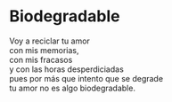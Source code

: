 # Biodegradable {-}


Voy a reciclar tu amor<br>
con mis memorias,<br>
con mis fracasos<br>
y con las horas desperdiciadas<br>
pues por más que intento que se degrade<br>
tu amor no es algo biodegradable.
